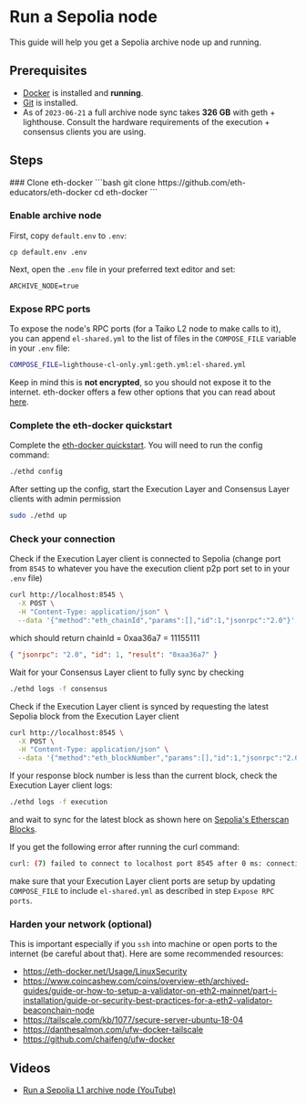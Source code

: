 
# Run a Sepolia node

This guide will help you get a Sepolia archive node up and running.

## Prerequisites

- [Docker](https://docs.docker.com/engine/install/) is installed and **running**.
- [Git](https://github.com/git-guides/install-git/) is installed.
- As of `2023-06-21` a full archive node sync takes **326 GB** with geth + lighthouse. Consult the hardware requirements of the execution + consensus clients you are using.

## Steps

<Steps>
### Clone eth-docker
```bash
git clone https://github.com/eth-educators/eth-docker
cd eth-docker
```

### Enable archive node

First, copy `default.env` to `.env`:

```
cp default.env .env
```

Next, open the `.env` file in your preferred text editor and set:

```
ARCHIVE_NODE=true
```

### Expose RPC ports

To expose the node's RPC ports (for a Taiko L2 node to make calls to it), you can append `el-shared.yml` to the list of files in the `COMPOSE_FILE` variable in your `.env` file:

```bash /el-shared.yml/
COMPOSE_FILE=lighthouse-cl-only.yml:geth.yml:el-shared.yml
```

Keep in mind this is **not encrypted**, so you should not expose it to the internet. eth-docker offers a few other options that you can read about [here](https://eth-docker.net/Usage/Advanced#sharing-rpc-and-rest-ports).

### Complete the eth-docker quickstart

Complete the [eth-docker quickstart](https://eth-docker.net/Usage/QuickStart/). You will need to run the config command:

```bash
./ethd config
```

After setting up the config, start the Execution Layer and Consensus Layer clients with admin permission

```bash
sudo ./ethd up
```

### Check your connection

Check if the Execution Layer client is connected to Sepolia (change port from `8545` to whatever you have the execution client p2p port set to in your `.env` file)

```bash
curl http://localhost:8545 \
  -X POST \
  -H "Content-Type: application/json" \
  --data '{"method":"eth_chainId","params":[],"id":1,"jsonrpc":"2.0"}'
```

which should return chainId = 0xaa36a7 = 11155111

```json
{ "jsonrpc": "2.0", "id": 1, "result": "0xaa36a7" }
```

Wait for your Consensus Layer client to fully sync by checking

```bash
./ethd logs -f consensus
```

Check if the Execution Layer client is synced by requesting the latest Sepolia block from the Execution Layer client

```bash
curl http://localhost:8545 \
  -X POST \
  -H "Content-Type: application/json" \
  --data '{"method":"eth_blockNumber","params":[],"id":1,"jsonrpc":"2.0"}'
```

If your response block number is less than the current block, check the Execution Layer client logs:

```bash
./ethd logs -f execution
```

and wait to sync for the latest block as shown here on [Sepolia's Etherscan Blocks](https://sepolia.etherscan.io/blocks).

<Callout type="warning">
If you get the following error after running the curl command:

```bash
curl: (7) failed to connect to localhost port 8545 after 0 ms: connection refused
```

make sure that your Execution Layer client ports are setup by updating `COMPOSE_FILE` to include `el-shared.yml` as described in step `Expose RPC ports`.

</Callout>

### Harden your network (optional)

This is important especially if you `ssh` into machine or open ports to the internet (be careful about that). Here are some recommended resources:

- https://eth-docker.net/Usage/LinuxSecurity
- https://www.coincashew.com/coins/overview-eth/archived-guides/guide-or-how-to-setup-a-validator-on-eth2-mainnet/part-i-installation/guide-or-security-best-practices-for-a-eth2-validator-beaconchain-node
- https://tailscale.com/kb/1077/secure-server-ubuntu-18-04
- https://danthesalmon.com/ufw-docker-tailscale
- https://github.com/chaifeng/ufw-docker

</Steps>

## Videos

- [Run a Sepolia L1 archive node (YouTube)](https://www.youtube.com/watch?v=7Lg_cY7iP2o)
